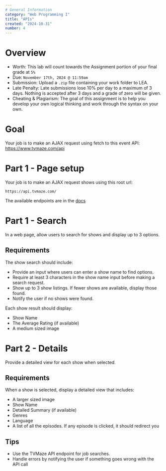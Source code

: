 ```yaml
---
# General Information
category: "Web Programming I"
title: "APIs"
created: "2024-10-31"
number: 4
---
```


# Overview

- Worth: This lab will count towards the Assignment portion of your final grade at `5%`
- Due: `November 17th, 2024 @ 11:59am`
- Submission: Upload a `.zip` file containing your work folder to LEA.
- Late Penalty: Late submissions lose 10% per day to a maximum of 3 days. Nothing is accepted after 3 days and a grade of zero will be given.
- Cheating & Plagiarism: The goal of this assignment is to help you develop your own logical thinking and work through the syntax on your own.

# Goal

Your job is to make an AJAX request using fetch to this event API:
https://www.tvmaze.com/api

# Part 1 - Page setup

Your job is to make an AJAX request shows using this root url:

```text
https://api.tvmaze.com/
```

The available endpoints are in the [docs](https://www.tvmaze.com/api)

# Part 1 - Search

In a web page, allow users to search for shows and display up to 3 options.

## Requirements

The show search should include:

- Provide an input where users can enter a show name to find options.
- Require at least 3 characters in the show name input before making a search request.
- Show up to 3 show listings. If fewer shows are available, display those found.
- Notify the user if no shows were found.

Each show result should display:

- Show Name
- The Average Rating (if available)
- A medium sized image

# Part 2 - Details

Provide a detailed view for each show when selected.

## Requirements

When a show is selected, display a detailed view that includes:

- A larger sized image
- Show Name
- Detailed Summary (if available)
- Genres
- Language
- A list of all the episodes. If any episode is clicked, it should redirect you

## Tips

- Use the TVMaze API endpoint for job searches.
- Handle errors by notifying the user if something goes wrong with the API call
